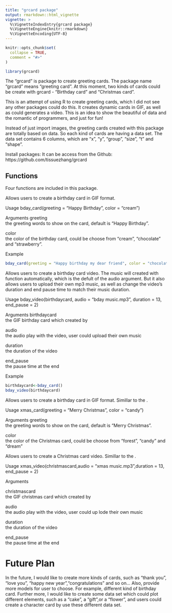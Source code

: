 ```yaml
---
title: "grcard package"
output: rmarkdown::html_vignette
vignette: >
  %\VignetteIndexEntry{grcard package}
  %\VignetteEngine{knitr::rmarkdown}
  %\VignetteEncoding{UTF-8}
---
```


```r
knitr::opts_chunk$set(
  collapse = TRUE,
  comment = "#>"
)
```

```r
library(grcard)
```
The "grcard" is package to create greeting cards. The package name "grcard" means "greeting card". At this moment, two kinds of cards could be create with grcard - "Birthday card" and "Christmas card".


This is an attempt of using R to create greeting cards, which I did not see any other packages could do this. It creates dynamic cards in GIF, as well as could generates a video. This is an idea to show the beautiful of data and the romantic of programmers, and just for fun!

Instead of just import images, the greeting cards created with this package are totally based on data. So each kind of cards are having a data set. The data set contains 6 columns, which are "x", "y", "group", "size", "t" and "shape". 

Install packages:
It can be access from the Github: https://github.com/tissuezhang/grcard


## Functions
Four functions are included in this package.


\func{bday_card()} Allows users to create a birthday card in GIF format. 

Usage
bday_card(greeting = "Happy Birthday", color = "cream")

Arguments
greeting	
the greeting words to show on the card, default is "Happy Birthday".

color	
the color of the birthday card, could be choose from "cream", "chocolate" and "strawberry".

Example
```r
bday_card(greeting = "Happy birthday my dear friend", color = "chocolate")
```
\func{bday_video()} Allows users to create a birthday card video. The music will created with function automatically, which is the defult of the audio argument. But it also allows users to upload their own mp3 music, as well as change the video's duration and end pause time to match their music duration.

Usage
bday_video(birthdaycard, audio = "bday music.mp3", duration = 13, end_pause = 2)

Arguments
birthdaycard	
the GIF birthday card which created by \func{bday_card()} 

audio	
the audio play with the video, user could upload their own music

duration	
the duration of the video

end_pause	
the pause time at the end

Example
```r
birthdaycard<-bday_card()
bday_video(birthdaycard)
```

\func{xmas_card()} Allows users to create a birthday card in GIF format.  Simillar to the \func{bday_card()}.

Usage
xmas_card(greeting = "Merry Christmas", color = "candy")

Arguments
greeting	
the greeting words to show on the card, default is "Merry Christmas".

color	
the color of the Christmas card, could be choose from "forest", "candy" and "dream"

\func{xmas_video()} Allows users to create a Christmas card video. Simillar to the\func{bday_video()} .

Usage
xmas_video(christmascard,audio = "xmas music.mp3",duration = 13, end_pause = 2)

Arguments

christmascard	
the GIF christmas card which created by \func{xmas_card()} 

audio	
the audio play with the video, user could up lode their own music

duration	
the duration of the video

end_pause	
the pause time at the end

# Future Plan

In the future, I would like to create more kinds of cards, such as "thank you", 
"love you", "happy new year","congratulations" and so on...
Also, provide more models for user to choose. For example, different kind of birthday card.
Further more, I would like to create some data set which could plot different elements, such as a "cake", a "gift",or a "flower", and users could create a character card by use these different data set. 
